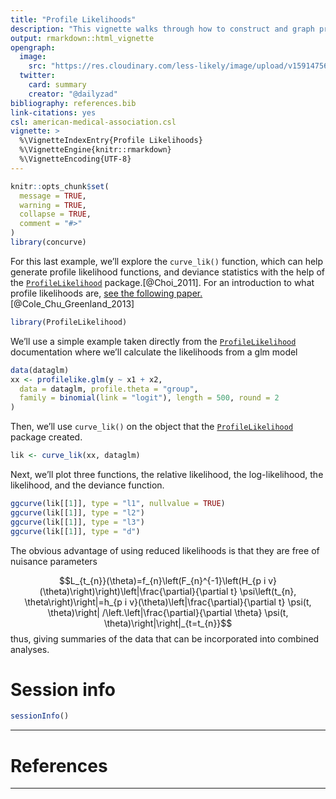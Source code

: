 ```yaml
---
title: "Profile Likelihoods"
description: "This vignette walks through how to construct and graph profile likelihood functions."
output: rmarkdown::html_vignette
opengraph:
  image: 
    src: "https://res.cloudinary.com/less-likely/image/upload/v1591475692/Site/lfunctions.png"
  twitter:
    card: summary
    creator: "@dailyzad"
bibliography: references.bib
link-citations: yes
csl: american-medical-association.csl
vignette: >
  %\VignetteIndexEntry{Profile Likelihoods}
  %\VignetteEngine{knitr::rmarkdown}
  %\VignetteEncoding{UTF-8}
---
```


```r
knitr::opts_chunk$set(
  message = TRUE,
  warning = TRUE,
  collapse = TRUE,
  comment = "#>"
)
library(concurve)
```

For this last example, we'll explore the `curve_lik()` function, which can help generate profile likelihood functions, and deviance statistics with the help of the [`ProfileLikelihood`](https://cran.r-project.org/package=ProfileLikelihood) package.[@Choi_2011]. For an introduction to what profile likelihoods are, [see the following paper.](https://doi.org/10.1093/aje/kwt245)[@Cole_Chu_Greenland_2013]  

```r
library(ProfileLikelihood)
```

We'll use a simple example taken directly from the [`ProfileLikelihood`](https://cran.r-project.org/package=ProfileLikelihood) documentation where we'll calculate the likelihoods from a glm model 

```r
data(dataglm)
xx <- profilelike.glm(y ~ x1 + x2,
  data = dataglm, profile.theta = "group",
  family = binomial(link = "logit"), length = 500, round = 2
)
```

Then, we’ll use `curve_lik()` on the object that the [`ProfileLikelihood`](https://cran.r-project.org/package=ProfileLikelihood) package created. 

```r
lik <- curve_lik(xx, dataglm)

```

Next, we’ll plot three functions, the relative likelihood, the log-likelihood, the likelihood, and the deviance function. 

```r
ggcurve(lik[[1]], type = "l1", nullvalue = TRUE)
ggcurve(lik[[1]], type = "l2")
ggcurve(lik[[1]], type = "l3")
ggcurve(lik[[1]], type = "d")
```

The obvious advantage of using reduced likelihoods is that they are free of nuisance parameters

$$L_{t_{n}}(\theta)=f_{n}\left(F_{n}^{-1}\left(H_{p i v}(\theta)\right)\right)\left|\frac{\partial}{\partial t} \psi\left(t_{n}, \theta\right)\right|=h_{p i v}(\theta)\left|\frac{\partial}{\partial t} \psi(t, \theta)\right| /\left.\left|\frac{\partial}{\partial \theta} \psi(t, \theta)\right|\right|_{t=t_{n}}$$
thus, giving summaries of the data that can be incorporated into combined analyses. 

# Session info

```r
sessionInfo()
```

* * * 

# References

* * * 